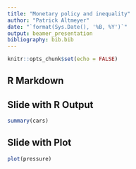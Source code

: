```yaml
---
title: "Monetary policy and inequality"
author: "Patrick Altmeyer"
date: "`format(Sys.Date(), '%B, %Y')`"
output: beamer_presentation
bibliography: bib.bib
---
```


```r
knitr::opts_chunk$set(echo = FALSE)
```

## R Markdown


## Slide with R Output

```r
summary(cars)
```

## Slide with Plot

```r
plot(pressure)
```

